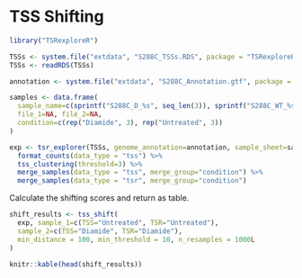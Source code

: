 
# TSS Shifting

```r
library("TSRexploreR")

TSSs <- system.file("extdata", "S288C_TSSs.RDS", package = "TSRexploreR")
TSSs <- readRDS(TSSs)

annotation <- system.file("extdata", "S288C_Annotation.gtf", package = "TSRexploreR")

samples <- data.frame(
  sample_name=c(sprintf("S288C_D_%s", seq_len(3)), sprintf("S288C_WT_%s", seq_len(3))),
  file_1=NA, file_2=NA,
  condition=c(rep("Diamide", 3), rep("Untreated", 3))
)
```

```r
exp <- tsr_explorer(TSSs, genome_annotation=annotation, sample_sheet=samples) %>%
  format_counts(data_type = "tss") %>%
  tss_clustering(threshold=3) %>%  
  merge_samples(data_type = "tss", merge_group="condition") %>%
  merge_samples(data_type = "tsr", merge_group="condition")

```

Calculate the shifting scores and return as table.

```r
shift_results <- tss_shift(
  exp, sample_1=c(TSS="Untreated", TSR="Untreated"),
  sample_2=c(TSS="Diamide", TSR="Diamide"),
  min_distance = 100, min_threshold = 10, n_resamples = 1000L
)
```

```r
knitr::kable(head(shift_results))
```
